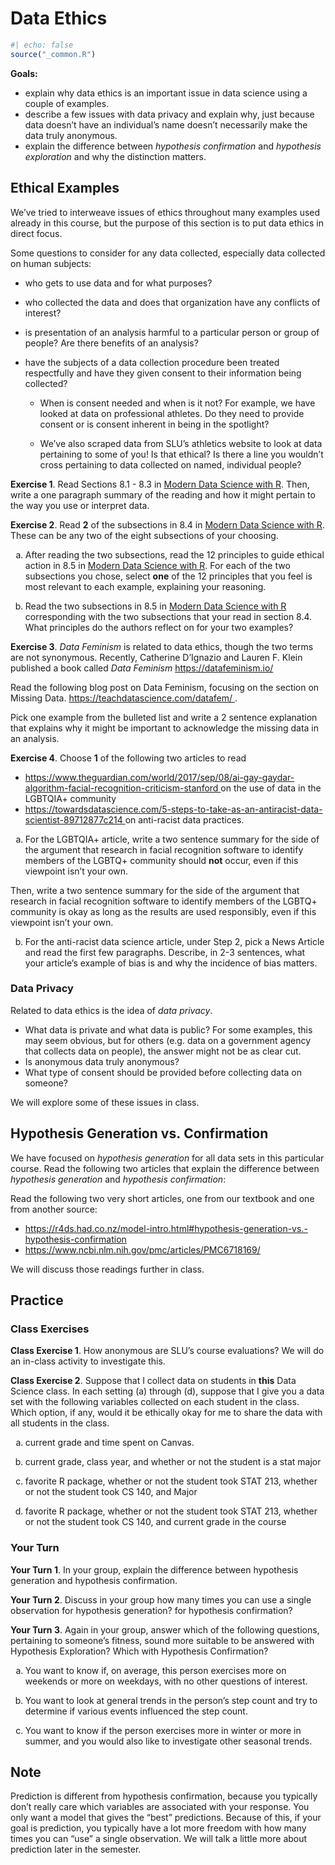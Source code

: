 # Data Ethics {#ethics}

```r
#| echo: false
source("_common.R")
```

__Goals:__

* explain why data ethics is an important issue in data science using a couple of examples.
* describe a few issues with data privacy and explain why, just because  data doesn't have an individual's name doesn't necessarily make the data truly anonymous.
* explain the difference between _hypothesis confirmation_ and _hypothesis exploration_ and why the distinction matters.

## Ethical Examples

We've tried to interweave issues of ethics throughout many examples used already in this course, but the purpose of this section is to put data ethics in direct focus.

Some questions to consider for any data collected, especially data collected on human subjects:

* who gets to use data and for what purposes? 

* who collected the data and does that organization have any conflicts of interest?

* is presentation of an analysis harmful to a particular person or group of people? Are there benefits of an analysis?

* have the subjects of a data collection procedure been treated respectfully and have they given consent to their information being collected?

    - When is consent needed and when is it not? For example, we have looked at data on professional athletes. Do they need to provide consent or is consent inherent in being in the spotlight?
    
    - We've also scraped data from SLU's athletics website to look at data pertaining to some of you! Is that ethical? Is there a line you wouldn't cross pertaining to data collected on named, individual people?

__Exercise 1__. Read Sections 8.1 - 8.3 in <a href="https://mdsr-book.github.io/mdsr2e/ch-ethics.html#ethics-intro" target="_blank">Modern Data Science with R</a>. Then, write a one paragraph summary of the reading and how it might pertain to the way you use or interpret data.

__Exercise 2__. Read __2__ of the subsections in 8.4 in <a href="https://mdsr-book.github.io/mdsr2e/ch-ethics.html#some-settings-for-professional-ethics" target="_blank">Modern Data Science with R</a>. These can be any two of the eight subsections of your choosing.

a. After reading the two subsections, read the 12 principles to guide ethical action in 8.5 in <a href="https://mdsr-book.github.io/mdsr2e/ch-ethics.html#some-principles-to-guide-ethical-action" target="_blank">Modern Data Science with R</a>. For each of the two subsections you chose, select __one__ of the 12 principles that you feel is most relevant to each example, explaining your reasoning.

b. Read the two subsections in 8.5 in <a href="https://mdsr-book.github.io/mdsr2e/ch-ethics.html#some-principles-to-guide-ethical-action" target="_blank">Modern Data Science with R</a> corresponding with the two subsections that your read in section 8.4. What principles do the authors reflect on for your two examples?

__Exercise 3__. _Data Feminism_ is related to data ethics, though the two terms are not synonymous. Recently, Catherine D’Ignazio and Lauren F. Klein published a book called _Data Feminism_ <a href="https://datafeminism.io/" target="_blank">https://datafeminism.io/ </a>

Read the following blog post on Data Feminism, focusing on the section on Missing Data. <a href="https://teachdatascience.com/datafem/" target="_blank">https://teachdatascience.com/datafem/ </a>.

Pick one example from the bulleted list and write a 2 sentence explanation that explains why it might be important to acknowledge the missing data in an analysis.

__Exercise 4__. Choose __1__ of the following two articles to read

* <a href="https://www.theguardian.com/world/2017/sep/08/ai-gay-gaydar-algorithm-facial-recognition-criticism-stanford" target="_blank">https://www.theguardian.com/world/2017/sep/08/ai-gay-gaydar-algorithm-facial-recognition-criticism-stanford </a> on the use of data in the LGBTQIA+ community
* <a href="https://towardsdatascience.com/5-steps-to-take-as-an-antiracist-data-scientist-89712877c214" target="_blank">https://towardsdatascience.com/5-steps-to-take-as-an-antiracist-data-scientist-89712877c214 </a> on anti-racist data practices.

a. For the LGBTQIA+ article, write a two sentence summary for the side of the argument that research in facial recognition software to identify members of the LGBTQ+ community should __not__ occur, even if this viewpoint isn't your own. 

Then, write a two sentence summary for the side of the argument that research in facial recognition software to identify members of the LGBTQ+ community is okay as long as the results are used responsibly, even if this viewpoint isn't your own.

b. For the anti-racist data science article, under Step 2, pick a News Article and read the first few paragraphs. Describe, in 2-3 sentences, what your article's example of bias is and why the incidence of bias matters.

### Data Privacy

Related to data ethics is the idea of _data privacy_. 

* What data is private and what data is public? For some examples, this may seem obvious, but for others (e.g. data on a government agency that collects data on people), the answer might not be as clear cut.
* Is anonymous data truly anonymous?
* What type of consent should be provided before collecting data on someone?

We will explore some of these issues in class.

## Hypothesis Generation vs. Confirmation 

We have focused on _hypothesis generation_ for all data sets in this particular course. Read the following two articles that explain the difference between _hypothesis generation_ and _hypothesis confirmation_:

Read the following two very short articles, one from our textbook and one from another source:

* <a href="https://r4ds.had.co.nz/model-intro.html#hypothesis-generation-vs.-hypothesis-confirmation" target="_blank">https://r4ds.had.co.nz/model-intro.html#hypothesis-generation-vs.-hypothesis-confirmation</a>
* <a href="https://www.ncbi.nlm.nih.gov/pmc/articles/PMC6718169/" target="_blank">https://www.ncbi.nlm.nih.gov/pmc/articles/PMC6718169/</a>

We will discuss those readings further in class.

<!-- 1. Recall the course evaluations data set, which you used for Mini-Project 2. This might have been obvious, but the course evaluations were my course evaluations from last year, so I felt that it was ethically okay for me to share them. But, data privacy is not always a cut-and-dry issue. Consider the following course evaluation formats, and think about whether or not you would consider it ethically okay for me to share the evaluation information with you: -->

<!-- a. I not only gave you the course averages, but I also give you PDFs of each student's written responses. The PDFs are anonymous, but they do have the student's sex, year, and whether they took the course for a Major, Minor, Distribution Requirement, etc. Assume that you also can obtain the class roster for each class. -->

<!-- b. I not only gave you the course averages and the PDFs in (a), but I also give you the __grade__ each student received in the course on their PDF list of responses (but they are still anonymous and you can still obtain the class roster). -->

<!-- c. Another professor at SLU posts her evaluation averages in a table on a personal website. I scrape the data table and give it to you all, along with the professor's name and courses. I don't ask for permission, but the website that the tables are on is public. -->

## Practice

### Class Exercises

__Class Exercise 1__. How anonymous are SLU's course evaluations? We will do an in-class activity to investigate this.

__Class Exercise 2__. Suppose that I collect data on students in __this__ Data Science class. In each setting (a) through (d), suppose that I give you a data set with the following variables collected on each student in the class. Which option, if any, would it be ethically okay for me to share the data with all students in the class. 

a. current grade and time spent on Canvas.

b. current grade, class year, and whether or not the student is a stat major

c. favorite R package, whether or not the student took STAT 213, whether or not the student took CS 140, and Major

d. favorite R package, whether or not the student took STAT 213, whether or not the student took CS 140, and current grade in the course

### Your Turn

__Your Turn 1__. In your group, explain the difference between hypothesis generation and hypothesis confirmation.

__Your Turn 2__. Discuss in your group how many times you can use a single observation for hypothesis generation? for hypothesis confirmation?

__Your Turn 3__. Again in your group, answer which of the following questions, pertaining to someone's fitness, sound more suitable to be answered with Hypothesis Exploration? Which with Hypothesis Confirmation?

a. You want to know if, on average, this person exercises more on weekends or more on weekdays, with no other questions of interest.

b. You want to look at general trends in the person's step count and try to determine if various events influenced the step count.

c. You want to know if the person exercises more in winter or more in summer, and you would also like to investigate other seasonal trends.

::: {.callout-note}
## Note

Prediction is different from hypothesis confirmation, because you typically don't really care which variables are associated with your response. You only want a model that gives the "best" predictions. Because of this, if your goal is prediction, you typically have a lot more freedom with how many times you can "use" a single observation. We will talk a little more about prediction later in the semester.
:::



